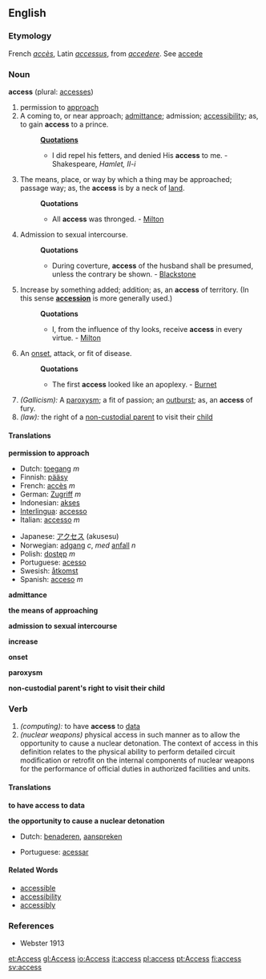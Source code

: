 ==English==

===Etymology===
French ''[[accès]]'', Latin ''[[accessus]]'', from ''[[accedere]]''. See [[accede]]

===Noun===
'''access''' (plural: [[accesses]])

# permission to [[approach]]
#A coming to, or near approach; [[admittance]]; admission; [[accessibility]]; as, to gain '''access''' to a prince.
#:'''[[Quotation]]s'''
#:*I did repel his fetters, and denied His '''access''' to me. - Shakespeare, ''Hamlet, II-i''
# The means, place, or way by which a thing may be approached; passage way; as, the '''access''' is by a neck of [[land]].
#:'''Quotations'''
#:*All '''access''' was thronged. - [[Milton]] 
#Admission to sexual intercourse.
#:'''Quotations'''
#:*During coverture, '''access''' of the husband shall be presumed, unless the contrary be shown. - [[Blackstone]] 
#Increase by something added; addition; as, an '''access''' of territory. (In this sense '''[[accession]]''' is more generally used.)
#:'''Quotations'''
#:*I, from the influence of thy looks, receive '''access''' in every virtue. - [[Milton]]
#An [[onset]], attack, or fit of disease.
#:'''Quotations'''
#:*The first '''access''' looked like an apoplexy. - [[Burnet]]
#''(Gallicism):'' A [[paroxysm]]; a fit of passion; an [[outburst]]; as, an '''access''' of fury.
#''(law):'' the right of a [[w:non-custodial parent|non-custodial parent]] to visit their [[child]]

====Translations====

'''permission to approach'''
{{top}}
*Dutch: [[toegang]] ''m''
*Finnish: [[pääsy]]
*French: [[accès]] ''m''
*German: [[Zugriff]] ''m''
*Indonesian: [[akses]]
*[[Interlingua]]: [[accesso]]
*Italian: [[accesso]] ''m''
{{mid}}
*Japanese: [[アクセス]] (akusesu)
*Norwegian: [[adgang]] ''c'', ''med'' [[anfall]] ''n''
*Polish: [[dostęp]] ''m''
*Portuguese: [[acesso]]
*Swesish: [[åtkomst]]
*Spanish: [[acceso]] ''m''
{{bottom}}

'''admittance'''
{{top}}
{{mid}}
{{bottom}}

'''the means of approaching'''
{{top}}
{{mid}}
{{bottom}}

'''admission to sexual intercourse'''
{{top}}
{{mid}}
{{bottom}}

'''increase'''
{{top}}
{{mid}}
{{bottom}}

'''onset'''
{{top}}
{{mid}}
{{bottom}}

'''paroxysm'''
{{top}}
{{mid}}
{{bottom}}

'''non-custodial parent's right to visit their child'''
{{top}}
{{mid}}
{{bottom}}

===Verb===
{{en-infl-reg-sibilant|access||}}

#''(computing):'' to have '''access''' to [[data]]
#''(nuclear weapons)'' physical access in such manner as to allow the opportunity to cause a nuclear detonation. The context of access in this definition relates to the physical ability to perform detailed circuit modification or retrofit on the internal components of nuclear weapons for the performance of official duties in authorized facilities and units.

====Translations====

'''to have access to data'''
{{top}}
{{mid}}
{{bottom}}

'''the opportunity to cause a nuclear detonation'''
{{top}}
*Dutch: [[benaderen]], [[aanspreken]]
{{mid}}
*Portuguese: [[acessar]]
{{bottom}}

====Related Words====
*[[accessible]]
*[[accessibility]]
*[[accessibly]]

===References===
*Webster 1913

[[et:Access]]
[[gl:Access]]
[[io:Access]]
[[it:access]]
[[pl:access]]
[[pt:Access]]
[[fi:access]]
[[sv:access]]